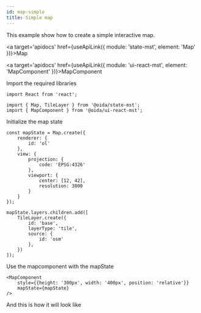 ```yaml
---
id: map-simple
title: Simple map
---
```



This example show how to create a simple interactive map.

<a target='apidocs' href={useApiLink({
    module: 'state-mst',
    element: 'Map'
})}>Map</a>

<a target='apidocs' href={useApiLink({
    module: 'ui-react-mst',
    element: 'MapComponent'
})}>MapComponent</a>

Import the required libraries
```tsx
import React from 'react';

import { Map, TileLayer } from '@oida/state-mst';
import { MapComponent } from '@oida/ui-react-mst';
```
Initialize the map state

```tsx
const mapState = Map.create({
    renderer: {
        id: 'ol'
    },
    view: {
        projection: {
            code: 'EPSG:4326'
        },
        viewport: {
            center: [12, 42],
            resolution: 3000
        }
    }
});

mapState.layers.children.add([
    TileLayer.create({
        id: 'base',
        layerType: 'tile',
        source: {
            id: 'osm'
        },
    })
]);
```

Use the mapcomponent with the mapState

```tsx
<MapComponent
    style={{height: '300px', width: '400px', position: 'relative'}}
    mapState={mapState}
/>
```

And this is how it will look like

<SimpleMap/>

